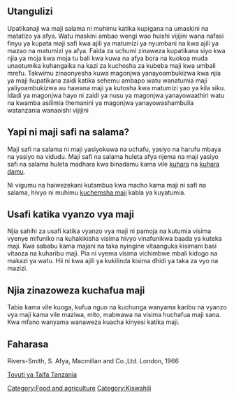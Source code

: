==Utangulizi==
Upatikanaji wa maji salama ni muhimu katika kupigana na umaskini na matatizo ya afya.  Watu maskini ambao wengi wao huishi vijijini wana nafasi finyu ya kupata maji safi kwa ajili ya matumizi ya nyumbani na kwa ajili ya mazao na matumizi ya afya. Faida za uchumi zinaweza kupatikana siyo kwa njia ya moja kwa moja tu bali kwa kuwa na afya bora na kuokoa muda unaotumika kuhangaika na kazi za kuchosha za kubeba maji kwa umbali mrefu.  Takwimu zinaonyesha kuwa magonjwa yanayoambukizwa kwa njia ya maji hupatikana zaidi katika sehemu ambapo watu wanatumia maji yaliyoambukizwa au hawana maji ya kutosha kwa matumizi yao ya kila siku.
Idadi ya magonjwa hayo ni zaidi ya nusu ya magonjwa yanayowaathiri watu na kwamba asilimia themanini ya magonjwa yanayowashambulia watanzania wanaoishi vijijini
==Yapi ni maji safi na salama?==
Maji safi na salama ni maji yasiyokuwa na uchafu, yasiyo na harufu mbaya na yasiyo na vidudu. Maji safi na salama huleta afya njema na maji yasiyo safi na salama huleta madhara kwa binadamu kama vile [[kuhara]] na [[kuhara damu]].

Ni vigumu na haiwezekani kutambua kwa macho kama maji ni safi na salama, hivyo ni muhimu [[kuchemsha maji]] kabla ya kuyatumia.

==Usafi katika vyanzo vya maji==
Njia sahihi za usafi katika vyanzo vya maji ni pamoja na kutumia visima vyenye mifuniko na kuhakikisha visima hivyo vinafunikwa baada ya kuteka maji. Kwa sababu kama majani na taka nyingine vitaanguka kisimani basi vitaoza na kuharibu maji. Pia ni vyema visima vichimbwe mbali kidogo na makazi ya watu. Hii ni kwa ajili ya kukilinda kisima dhidi ya taka za vyo na mazizi.

==Njia zinazoweza kuchafua maji==
Tabia kama vile kuoga, kufua nguo na kuchunga wanyama karibu na vyanzo vya maji kama vile maziwa, mito, mabwawa na visima huchafua maji sana. Kwa mfano wanyama wanaweza kuacha kinyesi katika maji.

==Faharasa==
Rivers-Smith, S. Afya, Macmillan and Co.,Ltd. London, 1966

[http://www.tanzania.go.tz/majiF.html Tovuti ya Taifa Tanzania]

{{kipisi}}
[[Category:Food and agriculture]]
[[Category:Kiswahili]]